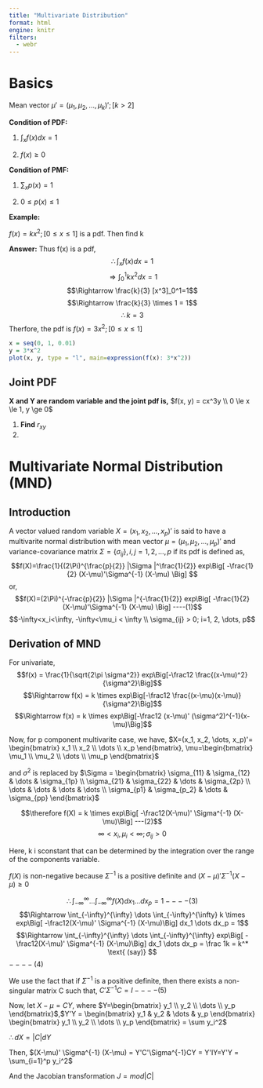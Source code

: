 ```yaml
---
title: "Multivariate Distribution"
format: html
engine: knitr
filters:
  - webr
---
```


# Basics

Mean vector $\mu' = (\mu_1 , \mu_2, \dots , \mu_k)'; [k>2]$

**Condition of PDF:**

1.  $\int_x f(x) dx = 1$

2.  $f(x) \ge 0$

**Condition of PMF:**

1.  $\sum_x p(x)=1$

2.  $0\le p(x) \le 1$

**Example:**

$f(x) = kx^2; [0\le x \le 1]$ is a pdf. Then find k

**Answer:** Thus f(x) is a pdf, $$\therefore \int_x f(x) dx = 1$$ $$\Rightarrow \int_0^1 kx^2 dx = 1$$ $$\Rightarrow \frac{k}{3} [x^3]_0^1=1$$ $$\Rightarrow \frac{k}{3} \times 1 = 1$$ $$\therefore k = 3$$ Therfore, the pdf is $f(x) = 3x^2; [0\le x \le 1]$

```r
x = seq(0, 1, 0.01)
y = 3*x^2
plot(x, y, type = "l", main=expression(f(x): 3*x^2))
```

## Joint PDF

**X and Y are random variable and the joint pdf is,** $f(x, y) = cx^3y \\ 0 \le x \le 1, y \ge 0$

1.  **Find** $r_{xy}$
2.  

# Multivariate Normal Distribution (MND)

## Introduction

A vector valued random variable $X = (x_1, x_2, \dots, x_p)'$ is said to have a multivarite normal distribution with mean vector $\mu = (\mu_1, \mu_2, \dots , \mu_p)'$ and variance-covariance matrix $\Sigma = \{\sigma_{ij}\}, i, j = 1, 2, \dots, p$ if its pdf is defined as, $$f(X)=\frac{1}{(2\Pi)^{\frac{p}{2}} |\Sigma |^\frac{1}{2}} exp\Big[ -\frac{1}{2} (X-\mu)'\Sigma^{-1} (X-\mu) \Big] $$ or, $$f(X)=(2\Pi)^{-\frac{p}{2}} |\Sigma |^{-\frac{1}{2}} exp\Big[ -\frac{1}{2} (X-\mu)'\Sigma^{-1} (X-\mu) \Big] ----(1)$$ $$-\infty<x_i<\infty, -\infty<\mu_i < \infty \\ \sigma_{ij} > 0; i=1, 2, \dots, p$$

## Derivation of MND

For univariate, $$f(x) = \frac{1}{\sqrt{2\pi \sigma^2}} exp\Big[-\frac12 \frac{(x-\mu)^2}{\sigma^2}\Big]$$ $$\Rightarrow f(x) = k \times  exp\Big[-\frac12 \frac{(x-\mu)(x-\mu)}{\sigma^2}\Big]$$ $$\Rightarrow f(x) = k \times exp\Big[-\frac12 (x-\mu)' (\sigma^2)^{-1}(x-\mu)\Big]$$

Now, for p component multivarite case, we have, $X=(x_1, x_2, \dots, x_p)'= \begin{bmatrix} x_1 \\ x_2 \\ \dots \\ x_p \end{bmatrix}, \mu=\begin{bmatrix} \mu_1 \\ \mu_2 \\ \dots \\ \mu_p \end{bmatrix}$

and $\sigma^2$ is replaced by $\Sigma = \begin{bmatrix} \sigma_{11} & \sigma_{12} & \dots & \sigma_{1p} \\ \sigma_{21} & \sigma_{22} & \dots & \sigma_{2p} \\ \dots & \dots & \dots & \dots \\ \sigma_{p1} & \sigma_{p_2} & \dots & \sigma_{pp} \end{bmatrix}$

$$\therefore f(X) = k \times exp\Big[ -\frac12(X-\mu)' \Sigma^{-1} (X-\mu)\Big] ---(2)$$ $$\infty < x_i , \mu_i<\infty; \sigma_{ij} > 0$$

Here, k i sconstant that can be determined by the integration over the range of the components variable.

$f(X)$ is non-negative because $\Sigma^{-1}$ is a positive definite and $(X-\mu)'\Sigma^{-1}(X-\mu) \ge 0$

$$\therefore \int_{-\infty}^{\infty} \dots \int_{-\infty}^{\infty} f(X) dx_1 \dots dx_p = 1 ----(3)$$ $$\Rightarrow \int_{-\infty}^{\infty} \dots \int_{-\infty}^{\infty} k \times exp\Big[ -\frac12(X-\mu)' \Sigma^{-1} (X-\mu)\Big]  dx_1 \dots dx_p = 1$$ $$\Rightarrow \int_{-\infty}^{\infty} \dots \int_{-\infty}^{\infty} exp\Big[ -\frac12(X-\mu)' \Sigma^{-1} (X-\mu)\Big]  dx_1 \dots dx_p = \frac 1k = k^* \text{ (say)} $$ $----(4)$

We use the fact that if $\Sigma^{-1}$ is a positive definite, then there exists a non-singular matrix C such that, $C'\Sigma^{-1}C=I ----(5)$

Now, let $X-\mu = CY$, where $Y=\begin{bmatrix} y_1 \\ y_2 \\ \dots \\ y_p \end{bmatrix}$,$Y'Y = \begin{bmatrix} y_1 & y_2 & \dots & y_p \end{bmatrix} \begin{bmatrix} y_1 \\ y_2 \\ \dots \\ y_p \end{bmatrix} = \sum y_i^2$

$\therefore dX = |C|dY$

Then, $(X-\mu)' \Sigma^{-1} (X-\mu) = Y'C'\Sigma^{-1}CY = Y'IY=Y'Y = \sum_{i=1}^p y_i^2$

And the Jacobian transformation $J = mod|C|$
